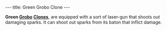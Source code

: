 ---
title: Green Grobo Clone
---

{{twinsunica import}}{{Infobox Enemy
 |image=Green_grobo_clone.JPG‎
 |race=grobo
 |gender=male
 |size=average
 |lba1=yes
 |lba2=
 |alignment=funfrock
 |occupation=
 |requires=Green
 |melee=yes
 |ranged=yes
 |magic=
 |explosive=
 |range=
 |speed=
 |damage=Medium
 |rate=2 seconds
 |reaction=Moves sideways
 |recovery=0.7 seconds
}}

'''Green [[Grobo]] [[Clone]]s''', are equipped with a sort of laser-gun that shoots out damaging sparks. It can shoot out sparks from its baton that inflict damage.